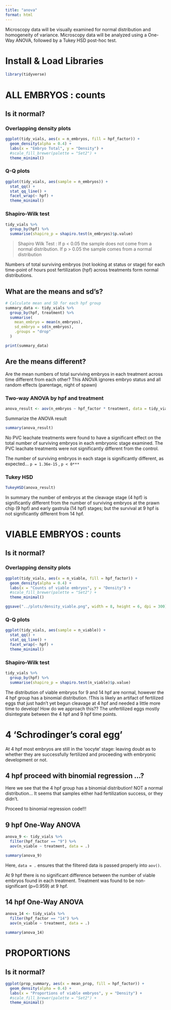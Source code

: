 ```yaml
---
title: "anova"
format: html
---
```


Microscopy data will be visually examined for normal distribution and homogeneity of variance. Microscopy data will be analyzed using a One-Way ANOVA, followed by a Tukey HSD post-hoc test.

# Install & Load Libraries

```r
library(tidyverse)
```

# ALL EMBRYOS : counts

## Is it normal?

### Overlapping density plots

```r
ggplot(tidy_vials, aes(x = n_embryos, fill = hpf_factor)) +
  geom_density(alpha = 0.4) +
  labs(x = "Embryo Total", y = "Density") +
  #scale_fill_brewer(palette = "Set2") +
  theme_minimal()

```

### Q-Q plots

```r
ggplot(tidy_vials, aes(sample = n_embryos)) +
  stat_qq() +
  stat_qq_line() +
  facet_wrap(~ hpf) +
  theme_minimal()

```

### Shapiro-Wilk test

```r
tidy_vials %>%
  group_by(hpf) %>%
  summarise(shapiro_p = shapiro.test(n_embryos)$p.value)
```

> Shapiro Wilk Test : If p \< 0.05 the sample does not come from a normal distribution. If p \> 0.05 the sample comes from a normal distribution

::: callout-important
Numbers of total surviving embryos (not looking at status or stage) for each time-point of hours post fertilization (hpf) across treatments form normal distributions.
:::

## What are the means and sd's?

```r
# Calculate mean and SD for each hpf group
summary_data <- tidy_vials %>%
  group_by(hpf, treatment) %>%
  summarise(
    mean_embryo = mean(n_embryos),
    sd_embryo = sd(n_embryos),
    .groups = "drop"
  )

print(summary_data)
```

## Are the means different?

Are the mean numbers of total surviving embryos in each treatment across time different from each other? This ANOVA ignores embryo status and all random effects (parentage, night of spawn)

### Two-way ANOVA by hpf and treatment

```r
anova_result <- aov(n_embryos ~ hpf_factor * treatment, data = tidy_vials)
```

Summarize the ANOVA result

```r
summary(anova_result)
```

::: callout-important
No PVC leachate treatments were found to have a significant effect on the total number of surviving embryos in each embryonic stage examined. The PVC leachate treatments were not significantly different from the control.

The number of surviving embryos in each stage is significantly different, as expected... `p = 1.36e-15` , `p < 0***`
:::

### Tukey HSD

```r
TukeyHSD(anova_result)
```

::: callout-important
In summary the number of embryos at the cleavage stage (4 hpf) is significantly different from the number of surviving embryos at the prawn chip (9 hpf) and early gastrula (14 hpf) stages; but the survival at 9 hpf is not significantly different from 14 hpf.
:::

# VIABLE EMBRYOS : counts

## Is it normal?

### Overlapping density plots

```r
ggplot(tidy_vials, aes(x = n_viable, fill = hpf_factor)) +
  geom_density(alpha = 0.4) +
  labs(x = "Counts of viable embryos", y = "Density") +
  #scale_fill_brewer(palette = "Set2") +
  theme_minimal()

ggsave("../plots/density_viable.png", width = 8, height = 6, dpi = 300)
```

### Q-Q plots

```r
ggplot(tidy_vials, aes(sample = n_viable)) +
  stat_qq() +
  stat_qq_line() +
  facet_wrap(~ hpf) +
  theme_minimal()
```

### Shapiro-Wilk test

```r
tidy_vials %>%
  group_by(hpf) %>%
  summarise(shapiro_p = shapiro.test(n_viable)$p.value)
```

::: callout-important
The distribution of viable embryos for 9 and 14 hpf are normal, however the 4 hpf group has a binomial distribution. !This is likely an artifact of fertilized eggs that just hadn't yet begun cleavage at 4 hpf and needed a little more time to develop! How do we approach this?? The unfertilized eggs mostly disintegrate between the 4 hpf and 9 hpf time points.
:::

# 4 'Schrodinger's coral egg'

At 4 hpf most embryos are still in the 'oocyte' stage: leaving doubt as to whether they are successfully fertilized and proceeding with embryonic development or not.

## 4 hpf proceed with binomial regression ...?

::: callout-important
Here we see that the 4 hpf group has a binomial distribution! NOT a normal distribution... It seems that samples either had fertilization success, or they didn't.

Proceed to binomial regression code!!!
:::

## 9 hpf One-Way ANOVA

```r
anova_9 <- tidy_vials %>% 
  filter(hpf_factor == "9") %>% 
  aov(n_viable ~ treatment, data = .)

summary(anova_9)
```

Here, `data = .` ensures that the filtered data is passed properly into `aov()`.

::: callout-note
At 9 hpf there is no significant difference between the number of viable embryos found in each treatment. Treatment was found to be non-significant (p=0.959) at 9 hpf.
:::

## 14 hpf One-Way ANOVA

```r
anova_14 <- tidy_vials %>% 
  filter(hpf_factor == "14") %>% 
  aov(n_viable ~ treatment, data = .)

summary(anova_14)
```

# PROPORTIONS

## Is it normal?

```r
ggplot(prop_summary, aes(x = mean_prop, fill = hpf_factor)) +
  geom_density(alpha = 0.4) +
  labs(x = "Proportions of viable embryos", y = "Density") +
  #scale_fill_brewer(palette = "Set2") +
  theme_minimal()
```
